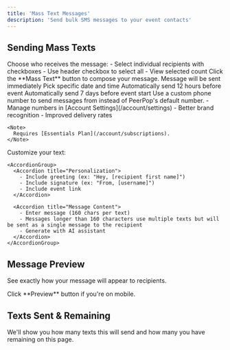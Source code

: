 ```yaml
---
title: 'Mass Text Messages'
description: 'Send bulk SMS messages to your event contacts'
---
```


## Sending Mass Texts

<Steps>
  <Step title="Select Recipients">
    Choose who receives the message:
    - Select individual recipients with checkboxes
    - Use header checkbox to select all
    - View selected count
  </Step>
  <Step title="Send Mass Text">
    Click the **Mass Text** button to compose your message.
  </Step>
  <Step title="Schedule Delivery">
    <Tabs>
      <Tab title="Send Now">
        Message will be sent immediately
      </Tab>
      <Tab title="Custom Schedule">
        Pick specific date and time
      </Tab>
      <Tab title="Event Day">
        Automatically send 12 hours before event
      </Tab>
      <Tab title="One Week Before">
        Automatically send 7 days before event start
      </Tab>
    </Tabs>
  </Step>

  <Step title="Custom Phone Number">
    Use a custom phone number to send messages from instead of PeerPop's default number.
    - Manage numbers in [Account Settings](/account/settings)
    - Better brand recognition
    - Improved delivery rates

    <Note>
      Requires [Essentials Plan](/account/subscriptions).
    </Note>
  </Step>
  
  <Step title="Compose Message">
    Customize your text:
    
    <AccordionGroup>
      <Accordion title="Personalization">
        - Include greeting (ex: "Hey, [recipient first name]")
        - Include signature (ex: "From, [username]")
        - Include event link
      </Accordion>
      
      <Accordion title="Message Content">
        - Enter message (160 chars per text)
        - Messages longer than 160 characters use multiple texts but will be sent as a single message to the recipient
        - Generate with AI assistant
      </Accordion>
    </AccordionGroup>
  </Step>
</Steps>

## Message Preview
See exactly how your message will appear to recipients.

<Note>
  Click **Preview** button if you're on mobile.
</Note>

## Texts Sent & Remaining
We'll show you how many texts this will send and how many you have remaining on this page.
